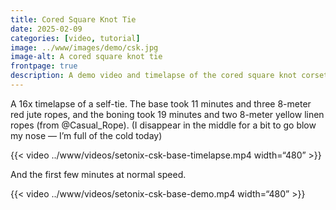 ```yaml
---
title: Cored Square Knot Tie
date: 2025-02-09
categories: [video, tutorial]
image: ../www/images/demo/csk.jpg
image-alt: A cored square knot tie
frontpage: true
description: A demo video and timelapse of the cored square knot corset.
---
```


A 16x timelapse of a self-tie. The base took 11 minutes and three 8-meter red jute ropes, and the boning took 19 minutes and two 8-meter yellow linen ropes (from @Casual_Rope). (I disappear in the middle for a bit to go blow my nose — I’m full of the cold today)

{{< video ../www/videos/setonix-csk-base-timelapse.mp4 width="480" >}}

And the first few minutes at normal speed.

{{< video ../www/videos/setonix-csk-base-demo.mp4 width="480" >}}
